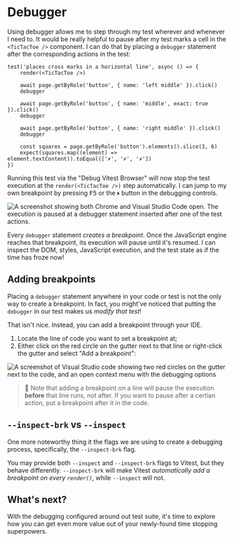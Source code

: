 # Debugger

Using debugger allows me to step through my test wherever and whenever I need to. It would be really helpful to pause after my test marks a cell in the `<TicTacToe />` component. I can do that by placing a `debugger` statement after the corresponding actions in the test:

```tsx filename=debug.browser.test.tsx nonumber nocopy highlight=5,8,11
test('places cross marks in a horizontal line', async () => {
	render(<TicTacToe />)

	await page.getByRole('button', { name: 'left middle' }).click()
	debugger

	await page.getByRole('button', { name: 'middle', exact: true }).click()
	debugger

	await page.getByRole('button', { name: 'right middle' }).click()
	debugger

	const squares = page.getByRole('button').elements().slice(3, 6)
	expect(squares.map((element) => element.textContent)).toEqual(['✗', '✗', '✗'])
})
```

Running this test via the "Debug Vitest Browser" will now stop the test execution at the `render(<TicTacToe />)` step automatically. I can jump to my own breakpoint by pressing <kbd>F5</kbd> or the `⏵` button in the debugging controls.

![A screenshot showing both Chrome and Visual Studio Code open. The execution is paused at a debugger statement inserted after one of the test actions.](/assets/04-02-debugger-in-action.png)

Every `debugger` statement _creates a breakpoint_. Once the JavaScript engine reaches that breakpoint, its execution will pause until it's resumed. I can inspect the DOM, styles, JavaScript execution, and the test state as if the time has froze now!

## Adding breakpoints

Placing a `debugger` statement anywhere in your code or test is not the only way to create a breakpoint. In fact, you might've noticed that putting the `debugger` in our test makes us _modify that test_!

That isn't nice. Instead, you can add a breakpoint through your IDE.

1. Locate the line of code you want to set a breakpoint at;
1. Either click on the red circle on the gutter next to that line or right-click the gutter and select "Add a breakpoint":

![A screenshot of Visual Studio code showing two red circles on the gutter next to the code, and an open context menu with the debugging options](/assets/04-02-add-breakpoint.png)

> 🦉 Note that adding a breakpoint on a line will pause the execution **before** that line runs, not after. If you want to pause after a certian action, put a breakpoint after it in the code.

## `--inspect-brk` vs `--inspect`

One more noteworthy thing it the flags we are using to create a debugging process, specifically, the `--inspect-brk` flag.

You may provide both `--inspect` and `--inspect-brk` flags to Vitest, but they behave differently. `--inspect-brk` will make Vitest _automatically add a breakpoint on every `render()`_, while `--inspect` will not.

## What's next?

With the debugging configured around out test suite, it's time to explore how you can get even more value out of your newly-found time stopping superpowers.
